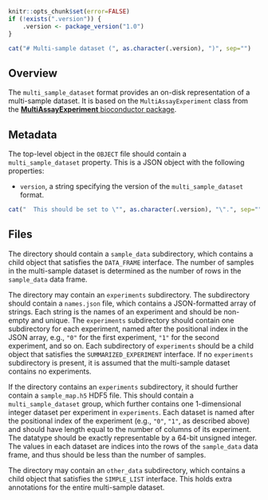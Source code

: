 ```r
knitr::opts_chunk$set(error=FALSE)
if (!exists(".version")) {
    .version <- package_version("1.0")
}
```

```r
cat("# Multi-sample dataset (", as.character(.version), ")", sep="")
```

## Overview

The `multi_sample_dataset` format provides an on-disk representation of a multi-sample dataset.
It is based on the `MultiAssayExperiment` class from the [**MultiAssayExperiment** bioconductor package](https://bioconductor.org/packages/MultiAssayExperiment).

## Metadata

The top-level object in the `OBJECT` file should contain a `multi_sample_dataset` property.
This is a JSON object with the following properties:

- `version`, a string specifying the version of the `multi_sample_dataset` format.
```r
cat("  This should be set to \"", as.character(.version), "\".", sep="")
```

## Files

The directory should contain a `sample_data` subdirectory, which contains a child object that satisfies the `DATA_FRAME` interface.
The number of samples in the multi-sample dataset is determined as the number of rows in the `sample_data` data frame.

The directory may contain an `experiments` subdirectory.
The subdirectory should contain a `names.json` file, which contains a JSON-formatted array of strings.
Each string is the names of an experiment and should be non-empty and unique.
The `experiments` subdirectory should contain one subdirectory for each experiment, named after the positional index in the JSON array, e.g., `"0"` for the first experiment, `"1"` for the second experiment, and so on.
Each subdirectory of `experiments` should be a child object that satisfies the `SUMMARIZED_EXPERIMENT` interface.
If no `experiments` subdirectory is present, it is assumed that the multi-sample dataset contains no experiments.

If the directory contains an `experiments` subdirectory, it should further contain a `sample_map.h5` HDF5 file.
This should contain a `multi_sample_dataset` group, which further contains one 1-dimensional integer dataset per experiment in `experiments`.
Each dataset is named after the positional index of the experiment (e.g., `"0"`, `"1"`, as described above) and should have length equal to the number of columns of its experiment.
The datatype should be exactly representable by a 64-bit unsigned integer.
The values in each dataset are indices into the rows of the `sample_data` data frame, and thus should be less than the number of samples.

The directory may contain an `other_data` subdirectory, which contains a child object that satisfies the `SIMPLE_LIST` interface.
This holds extra annotations for the entire multi-sample dataset.

